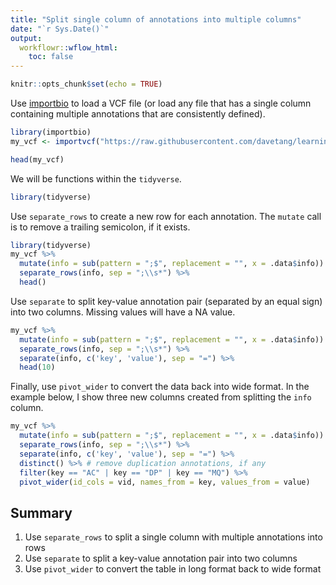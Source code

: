 ---
title: "Split single column of annotations into multiple columns"
date: "`r Sys.Date()`"
output:
  workflowr::wflow_html:
    toc: false
---

```{r setup, include=FALSE}
knitr::opts_chunk$set(echo = TRUE)
```

Use [importbio](https://github.com/davetang/importbio) to load a VCF file (or load any file that has a single column containing multiple annotations that are consistently defined).

```{r importvcf}
library(importbio)
my_vcf <- importvcf("https://raw.githubusercontent.com/davetang/learning_vcf_file/master/eg/Pfeiffer.vcf")

head(my_vcf)
```

We will be functions within the `tidyverse`.

```{r tidyverse}
library(tidyverse)
```

Use `separate_rows` to create a new row for each annotation. The `mutate` call is to remove a trailing semicolon, if it exists.

```{r separate_rows}
library(tidyverse)
my_vcf %>%
  mutate(info = sub(pattern = ";$", replacement = "", x = .data$info)) %>%
  separate_rows(info, sep = ";\\s*") %>%
  head()
```

Use `separate` to split key-value annotation pair (separated by an equal sign) into two columns. Missing values will have a NA value.

```{r separate, warning=FALSE, message=FALSE}
my_vcf %>%
  mutate(info = sub(pattern = ";$", replacement = "", x = .data$info)) %>%
  separate_rows(info, sep = ";\\s*") %>%
  separate(info, c('key', 'value'), sep = "=") %>%
  head(10)
```

Finally, use `pivot_wider` to convert the data back into wide format. In the example below, I show three new columns created from splitting the `info` column.

```{r pivot_wider}
my_vcf %>%
  mutate(info = sub(pattern = ";$", replacement = "", x = .data$info)) %>%
  separate_rows(info, sep = ";\\s*") %>%
  separate(info, c('key', 'value'), sep = "=") %>%
  distinct() %>% # remove duplication annotations, if any
  filter(key == "AC" | key == "DP" | key == "MQ") %>%
  pivot_wider(id_cols = vid, names_from = key, values_from = value)
```

## Summary

1. Use `separate_rows` to split a single column with multiple annotations into rows
2. Use `separate` to split a key-value annotation pair into two columns
3. Use `pivot_wider` to convert the table in long format back to wide format
